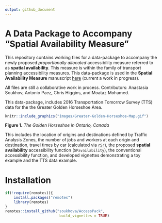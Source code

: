 ```yaml
---
output: github_document
---
```


<!-- README.md is generated from README.Rmd. Please edit that file -->

# A Data Package to Accompany "Spatial Availability Measure"

This repository contains working files for a data-package to accompany the newly proposed  _proportionally allocated_ accessibility measure referred to as **spatial availability**. This measure is within the family of transport planning accessibility measures. This data-package is used in the  **Spatial Availability Measure** manuscript [here](https://github.com/soukhova/Spatial-Availability-Measure) (current a work in progress). 

All files are still a collaborative work in process. Contributors: Anastasia Soukhov, Antonio Paez, Chris Higgins, and Moataz Mohamed.



<!-- badges: start -->
<!-- badges: end -->


This data-package, includes 2016 Transportation Tomorrow Survey (TTS) data for the the Greater Golden Horseshoe Area.


```r
knitr::include_graphics("images/Greater-Golden-Horseshoe-Map.gif")
```
__Figure 1.__ _The Golden Horseshoe in Ontario, Canada_

This includes the location of origins and destinations defined by Traffic Analysis Zones, the number of jobs and workers at each origin and destination, travel times by car (calculated via [`r5r`](https://github.com/ipeaGIT/r5r)), the proposed **spatial availability** accessibility function (`SPavailability`), the conventional accessibility function, and developed vignettes demonstrating a toy example and the TTS data example.

# Installation

``` r
if(!require(remotes)){
    install.packages("remotes")
    library(remotes)
}
remotes::install_github("soukhova/AccessPack",
                         build_vignettes = TRUE)
```

